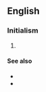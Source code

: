 ==English==
{{wikipedia}}

===Initialism===
{{rfc-header|Initialism}}
{{head|en|initialism}}

# {{w|Young Men's Hebrew Association}}

====See also====
* {{l|en|YMCA}}
* {{l|en|YWHA}}